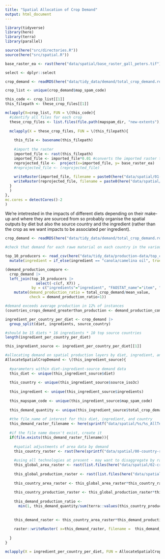 ```yaml
---
title: "Spatial Allocation of Crop Demand"
output: html_document
---
```


```r
library(tidyverse)
library(here)
library(terra)
library(parallel)

source(here("src/directories.R"))
source(here("src/spatial.R"))

base_raster_ea <- rast(here("data/spatial/base_raster_gall_peters.tif"))

select <- dplyr::select
```


```r

crop_demand <- readRDS(here("data/tidy_data/demand/total_crop_demand.rds"))

crop_list <- unique(crop_demand$map_spam_code)

this_code <- crop_list[[1]]
this_filepath <- these_crop_files[[1]]

mclapply(X=crop_list, FUN = \(this_code){
  #identify all files for each crop
  these_crop_files <- list.files(file.path(mapspam_dir, "new-extents"), pattern = sprintf("_%s_", toupper(this_code)), full.names = TRUE)
  
  mclapply(X = these_crop_files, FUN = \(this_filepath){
  
    this_file <- basename(this_filepath)
    
    #import the raster
    imported_file <- rast(this_filepath)
    imported_file <- imported_file*0.01 #converts the imported raster to km2 from ha
    reprojected_file <-  project(x=imported_file, y= base_raster_ea)
    #reprojected_file <- (reprojected_file) 
    
    writeRaster(imported_file, filename = paste0(here("data/spatial/01-crop-layers-raw/"), this_file), overwrite=TRUE)
    writeRaster(reprojected_file, filename = paste0(here("data/spatial/02-crop-layers-reprojected/"), this_file), overwrite=TRUE)
  }
  )
},
mc.cores = detectCores()-2
)


```


We're intetrested in the impacts of different diets depending on their make-up and where they are sourced from so probably organise the spatial outputs by diet but also the source country and the ingredient (rather than the crop as we want impacts to be associated per ingredient).
```r
crop_demand <- readRDS(here("data/tidy_data/demand/total_crop_demand.rds"))

#check that demand for each rawe material on each country in the various diets does not outsrtip national production (if so we need to adjust AllocateSpatialCropDemand function to be more defensive)

top_10_producers <- read_csv(here("data/tidy_data/production-data/top_crop_producers_conversions.csv")) |> 
  mutate(ingredient = if_else(ingredient == "canola/camelina oil", true = "canola_camelina oil", false = ingredient))

(demand_production_compare <- 
  crop_demand |> 
  left_join(top_10_producers |> 
              select(-c(cf, X7)) , 
            by = c("ingredients"="ingredient", "FAOSTAT_name"="item", "source_country" = "area")) |> 
    mutate(demand_production_ratio = total_crop_demand/mean_value,
           check = demand_production_ratio>1))

#demand exceeds average production in 12% of instances 
(countries_crops_demand_greaterthan_production <- demand_production_compare |> filter(check==TRUE) |> arrange(-demand_production_ratio))

ingredient_per_country_per_diet <- crop_demand |> 
  group_split(diet, ingredients, source_country)

#should be 15 diets * 16 ingredients * 10 top source countries
length(ingredient_per_country_per_diet)

this_ingredient_source <- ingredient_per_country_per_diet[[1]]

#allocating demand on spatial production layers by diet, ingredient, and source country
AllocateSpatialCropDemand <- \(this_ingredient_source){
  
  #parameters within diet-ingredient-source demand data
  this_diet <- unique(this_ingredient_source$diet)
  
  this_country <- unique(this_ingredient_source$source_iso3c)
  
  this_ingredient <- unique(this_ingredient_source$ingredients)
  
  this_mapspam_code <- unique(this_ingredient_source$map_spam_code)
  
  this_demand_quantity <- unique(this_ingredient_source$total_crop_demand)
  
  #the file_name of interest for this diet, ingredient, and country
  this_demand_raster_filename <- here(sprintf("data/spatial/%s/%s_AllTech_%s.tif", this_diet, this_ingredient, this_country))
  
  #if the file name doesn't exist, create it
  if(file.exists(this_demand_raster_filename)){
    
    #spatial adjustments of area data by demand
    this_country_raster <- rast(here(sprintf("data/spatial/00-country-rasters/%s.tif", this_country)))
    
    #using all technologies at present - may want to disaggregate by rainfed or irrigated
    this_global_area_raster <- rast(list.files(here("data/spatial/02-crop-layers-reprojected"), pattern = sprintf("_A_%s_A", toupper(this_mapspam_code)), full.names = TRUE))
    
    this_global_production_raster <- rast(list.files(here("data/spatial/02-crop-layers-reprojected"), pattern = sprintf("_P_%s_A", toupper(this_mapspam_code)), full.names = TRUE))
    
    this_country_area_raster <- this_global_area_raster*this_country_raster
    
    this_country_production_raster <- this_global_production_raster*this_country_raster
    
    this_demand_production_ratio <-
      min(1, this_demand_quantity/sum(terra::values(this_country_production_raster), na.rm = TRUE))
  
    
    this_demand_raster <- this_country_area_raster*this_demand_production_ratio
      
    raster::writeRaster( x=this_demand_raster, filename =  this_demand_raster_filename, overwrite=TRUE)
    
  }
}

mclapply(X = ingredient_per_country_per_diet, FUN = AllocateSpatialCropDemand, mc.cores = detectCores()-2)


```


